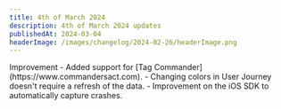 ```yaml
---
title: 4th of March 2024
description: 4th of March 2024 updates
publishedAt: 2024-03-04
headerImage: /images/changelog/2024-02-26/headerImage.png
---
```

<Badge variant="noLink" className="m-0">
  <span>Improvement</span>
</Badge>
- Added support for [Tag Commander](https://www.commandersact.com).
- Changing colors in User Journey doesn't require a refresh of the data.
- Improvement on the iOS SDK to automatically capture crashes.
